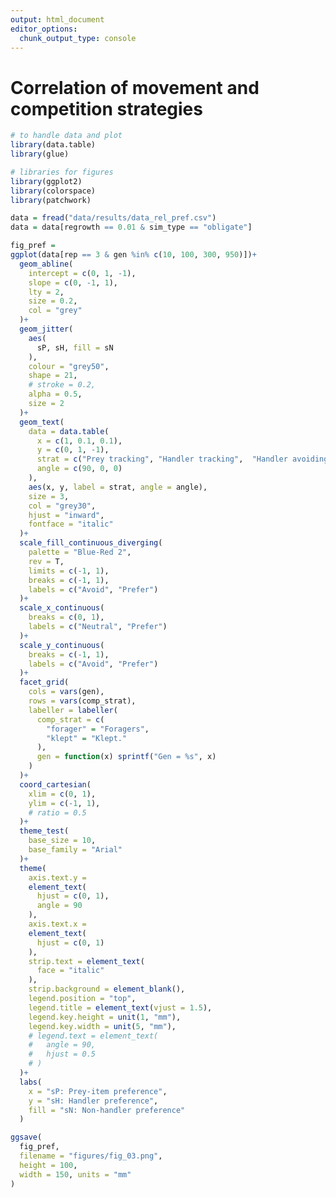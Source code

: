 ```yaml
---
output: html_document
editor_options:
  chunk_output_type: console
---
```


# Correlation of movement and competition strategies

```r
# to handle data and plot
library(data.table)
library(glue)

# libraries for figures
library(ggplot2)
library(colorspace)
library(patchwork)
```

```r
data = fread("data/results/data_rel_pref.csv")
data = data[regrowth == 0.01 & sim_type == "obligate"]
```

```r
fig_pref = 
ggplot(data[rep == 3 & gen %in% c(10, 100, 300, 950)])+
  geom_abline(
    intercept = c(0, 1, -1),
    slope = c(0, -1, 1),
    lty = 2,
    size = 0.2,
    col = "grey"
  )+
  geom_jitter(
    aes(
      sP, sH, fill = sN
    ),
    colour = "grey50",
    shape = 21,
    # stroke = 0.2,
    alpha = 0.5,
    size = 2
  )+
  geom_text(
    data = data.table(
      x = c(1, 0.1, 0.1),
      y = c(0, 1, -1),
      strat = c("Prey tracking", "Handler tracking",  "Handler avoiding"),
      angle = c(90, 0, 0)
    ),
    aes(x, y, label = strat, angle = angle),      
    size = 3,
    col = "grey30",
    hjust = "inward",
    fontface = "italic"
  )+
  scale_fill_continuous_diverging(
    palette = "Blue-Red 2",
    rev = T,
    limits = c(-1, 1),
    breaks = c(-1, 1),
    labels = c("Avoid", "Prefer")
  )+
  scale_x_continuous(
    breaks = c(0, 1),
    labels = c("Neutral", "Prefer")
  )+
  scale_y_continuous(
    breaks = c(-1, 1),
    labels = c("Avoid", "Prefer")
  )+
  facet_grid(
    cols = vars(gen),
    rows = vars(comp_strat),
    labeller = labeller(
      comp_strat = c(
        "forager" = "Foragers",
        "klept" = "Klept."
      ),
      gen = function(x) sprintf("Gen = %s", x)
    )
  )+
  coord_cartesian(
    xlim = c(0, 1),
    ylim = c(-1, 1),
    # ratio = 0.5
  )+
  theme_test(
    base_size = 10,
    base_family = "Arial"
  )+
  theme(
    axis.text.y = 
    element_text(
      hjust = c(0, 1),
      angle = 90
    ),
    axis.text.x = 
    element_text(
      hjust = c(0, 1)
    ),
    strip.text = element_text(
      face = "italic"
    ),
    strip.background = element_blank(),
    legend.position = "top",
    legend.title = element_text(vjust = 1.5),
    legend.key.height = unit(1, "mm"),
    legend.key.width = unit(5, "mm"),
    # legend.text = element_text(
    #   angle = 90,
    #   hjust = 0.5
    # )
  )+
  labs(
    x = "sP: Prey-item preference",
    y = "sH: Handler preference",
    fill = "sN: Non-handler preference"
  )
```

```r
ggsave(
  fig_pref,
  filename = "figures/fig_03.png",
  height = 100,
  width = 150, units = "mm"
)
```
